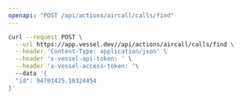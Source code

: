 ```yaml
---
openapi: "POST /api/actions/aircall/calls/find"
---
```


<RequestExample>

```bash Request
curl --request POST \
  --url https://app.vessel.dev//api/actions/aircall/calls/find \
  --header 'Content-Type: application/json' \
  --header 'x-vessel-api-token: ' \
  --header 'x-vessel-access-token: '\ 
  --data '{
  "id": 94701425.10324454
}'
```

</RequestExample>


      
